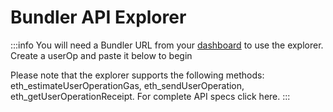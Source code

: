 # Bundler API Explorer

:::info
You will need a Bundler URL from your [dashboard](https://dashboard.biconomy.io/) to use the explorer. Create a userOp and paste it below to begin

Please note that the explorer supports the following methods: eth_estimateUserOperationGas, eth_sendUserOperation, eth_getUserOperationReceipt. For complete API specs click here.
:::
